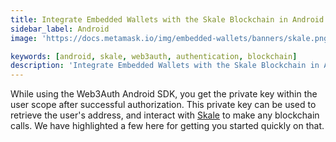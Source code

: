 ```yaml
---
title: Integrate Embedded Wallets with the Skale Blockchain in Android
sidebar_label: Android
image: 'https://docs.metamask.io/img/embedded-wallets/banners/skale.png'

keywords: [android, skale, web3auth, authentication, blockchain]
description: 'Integrate Embedded Wallets with the Skale Blockchain in Android | Embedded Wallets'
---
```



<SEO
  title="Integrate Embedded Wallets with the Skale Blockchain in Android"
  description="Integrate Embedded Wallets with the Skale Blockchain in Android | Embedded Wallets"
  image="https://docs.metamask.io/img/embedded-wallets/banners/skale.png"
  slug="/embedded-wallets/connect-blockchain/evm/skale/android"
/>

While using the Web3Auth Android SDK, you get the private key within the user scope after successful authorization. This private key can be used to retrieve the user's address, and interact with [Skale](https://skale.space/) to make any blockchain calls. We have highlighted a few here for getting you started quickly on that.

<EVMInteraction />

